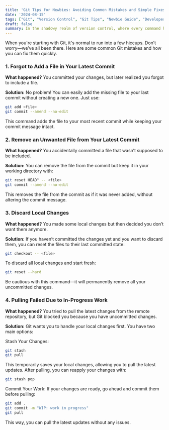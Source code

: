 ```yaml
---
title: 'Git Tips for Newbies: Avoiding Common Mistakes and Simple Fixes'
date: '2024-08-15'
tags: ["Git", "Version Control", "Git Tips", "Newbie Guide", "Developer Tools", "Coding Mistakes", "Tech Tutorials"]
draft: false
summary: In the shadowy realm of version control, where every command holds the power to alter your code's destiny, mastering Git can seem like unlocking a series of cryptic secrets. Embrace these tips and watch as the once-elusive magic of Git unfolds before you, guiding you through the maze of commits and branches. With each fix, you'll uncover new layers of control and efficiency, revealing the true mastery of your coding craft. Happy exploring!
---
```


When you're starting with Git, it's normal to run into a few hiccups. Don’t worry—we’ve all been there. Here are some common Git mistakes and how you can fix them quickly.

### 1. Forgot to Add a File in Your Latest Commit

**What happened?** You committed your changes, but later realized you forgot to include a file.

**Solution:** No problem! You can easily add the missing file to your last commit without creating a new one. Just use:

```bash
git add <file>
git commit --amend --no-edit
```

This command adds the file to your most recent commit while keeping your commit message intact.

### 2. Remove an Unwanted File from Your Latest Commit

**What happened?** You accidentally committed a file that wasn’t supposed to be included.

**Solution:** You can remove the file from the commit but keep it in your working directory with:

```bash
git reset HEAD^ -- <file>
git commit --amend --no-edit
```

This removes the file from the commit as if it was never added, without altering the commit message.

### 3. Discard Local Changes

**What happened?** You made some local changes but then decided you don’t want them anymore.

**Solution:** If you haven’t committed the changes yet and you want to discard them, you can reset the files to their last committed state:

```bash
git checkout -- <file>
```

To discard all local changes and start fresh:

```bash
git reset --hard
```

Be cautious with this command—it will permanently remove all your uncommitted changes.

### 4. Pulling Failed Due to In-Progress Work

**What happened?** You tried to pull the latest changes from the remote repository, but Git blocked you because you have uncommitted changes.

**Solution:** Git wants you to handle your local changes first. You have two main options:

Stash Your Changes:
```bash
git stash
git pull
```
This temporarily saves your local changes, allowing you to pull the latest updates. After pulling, you can reapply your changes with:

```bash
git stash pop
```

Commit Your Work:
If your changes are ready, go ahead and commit them before pulling:

```bash
git add .
git commit -m "WIP: work in progress"
git pull
```

This way, you can pull the latest updates without any issues.